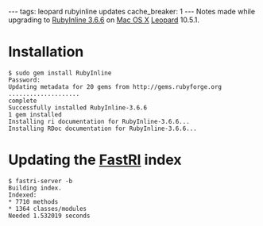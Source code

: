 ---
tags: leopard rubyinline updates
cache_breaker: 1
---
Notes made while upgrading to [[RubyInline 3.6.6]] on [[Mac OS X]] [[Leopard]] 10.5.1.

= Installation =

<pre>$ sudo gem install RubyInline
Password:
Updating metadata for 20 gems from http://gems.rubyforge.org
....................
complete
Successfully installed RubyInline-3.6.6
1 gem installed
Installing ri documentation for RubyInline-3.6.6...
Installing RDoc documentation for RubyInline-3.6.6...</pre>

= Updating the [[FastRI]] index =

<pre>$ fastri-server -b
Building index.
Indexed:
* 7710 methods
* 1364 classes/modules
Needed 1.532019 seconds</pre>
